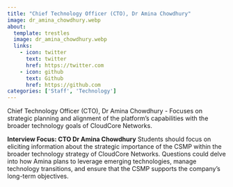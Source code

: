 ```yaml
---
title: "Chief Technology Officer (CTO), Dr Amina Chowdhury"
image: dr_amina_chowdhury.webp
about:
  template: trestles
  image: dr_amina_chowdhury.webp
  links:
    - icon: twitter
      text: twitter
      href: https://twitter.com
    - icon: github
      text: Github
      href: https://github.com
categories: ['Staff', 'Technology']
---
```

Chief Technology Officer (CTO), Dr Amina Chowdhury - Focuses on strategic planning and alignment of the platform's capabilities with the broader technology goals of CloudCore Networks.

**Interview Focus: CTO Dr Amina Chowdhury**
Students should focus on eliciting information about the strategic importance of the CSMP within the broader technology strategy of CloudCore Networks. Questions could delve into how Amina plans to leverage emerging technologies, manage technology transitions, and ensure that the CSMP supports the company’s long-term objectives.

<!--
Paste this script at the bottom of your HTML before the </body> tag.
See more style and config options on our docs
https://github.com/Mintplex-Labs/anything-llm/tree/master/embed/README.md
-->
<script
  data-embed-id="a12b4098-07a2-4222-a9f0-a2fa5f06bb20"
  data-base-api-url="https://chat.serveur.au/api/embed"
  src="https://chat.serveur.au/embed/anythingllm-chat-widget.min.js">
</script>
<!-- AnythingLLM (https://useanything.com) -->
